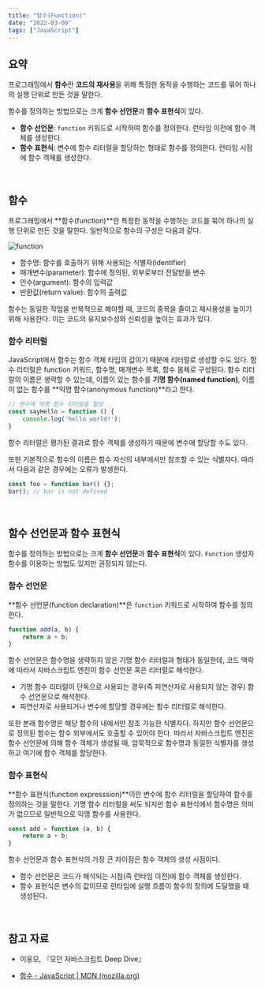 ```yaml
---
title: "함수(Function)"
date: "2022-03-09"
tags: ["JavaScript"]
---
```




## 요약

프로그래밍에서 **함수**란 **코드의 재사용**을 위해 특정한 동작을 수행하는 코드를 묶어 하나의 실행 단위로 만든 것을 말한다.

함수를 정의하는 방법으로는 크게 **함수 선언문**과 **함수 표현식**이 있다.

- **함수 선언문**: `function` 키워드로 시작하여 함수를 정의한다. 런타임 이전에 함수 객체를 생성한다.
- **함수 표현식**: 변수에 함수 리터럴을 할당하는 형태로 함수를 정의한다. 런타임 시점에 함수 객체를 생성한다.

<br />

## 함수

프로그래밍에서 **함수(function)**란 특정한 동작을 수행하는 코드를 묶어 하나의 실행 단위로 만든 것을 말한다. 일반적으로 함수의 구성은 다음과 같다.

![function](.\function.png)

- 함수명: 함수를 호출하기 위해 사용되는 식별자(identifier)
- 매개변수(parameter): 함수에 정의된, 외부로부터 전달받을 변수
- 인수(argument): 함수의 입력값
- 반환값(return value): 함수의 출력값

함수는 동일한 작업을 반복적으로 해야할 때, 코드의 중복을 줄이고 재사용성을 높이기 위해 사용한다. 이는 코드의 유지보수성와 신뢰성을 높이는 효과가 있다.

### 함수 리터럴

JavaScript에서 함수는 함수 객체 타입의 값이기 때문에 리터럴로 생성할 수도 있다. 함수 리터럴은 function 키워드, 함수명, 매개변수 목록, 함수 몸체로 구성된다. 함수 리터럴의 이름은 생략할 수 있는데, 이름이 있는 함수를 **기명 함수(named function)**, 이름이 없는 함수를 **익명 함수(anonymous function)**라고 한다.

```javascript
// 변수에 익명 함수 리터럴을 할당
const sayHello = function () {
    console.log('hello world!');
}
```

함수 리터럴은 평가된 결과로 함수 객체를 생성하기 때문에 변수에 할당할 수도 있다.

또한 기본적으로 함수의 이름은 함수 자신의 내부에서만 참조할 수 있는 식별자다. 따라서 다음과 같은 경우에는 오류가 발생한다.

```javascript
const foo = function bar() {};
bar(); // bar is not defined
```

<br />

## 함수 선언문과 함수 표현식

함수를 정의하는 방법으로는 크게 **함수 선언문**과 **함수 표현식**이 있다. `Function` 생성자 함수를 이용하는 방법도 있지만 권장되지 않는다.

### 함수 선언문

**함수 선언문(function declaration)**은 `function` 키워드로 시작하여 함수를 정의한다.

```javascript
function add(a, b) {
    return a + b;
}
```

함수 선언문은 함수명을 생략하지 않은 기명 함수 리터럴과 형태가 동일한데, 코드 맥락에 따라서 자바스크립트 엔진이 함수 선언문 혹은 리터럴로 해석한다. 

- 기명 함수 리터럴이 단독으로 사용되는 경우(즉 피연산자로 사용되지 않는 경우) 함수 선언문으로 해석한다.
- 피연산자로 사용되거나 변수에 할당할 경우에는 함수 리터럴로 해석한다.

또한 본래 함수명은 해당 함수의 내에서만 참조 가능한 식별자다. 하지만 함수 선언문으로 정의된 함수는 함수 외부에서도 호출할 수 있어야 한다. 따라서 자바스크립트 엔진은 함수 선언문에 의해 함수 객체가 생성될 때, 암묵적으로 함수명과 동일한 식별자를 생성하고 여기에 함수 객체를 할당한다.

### 함수 표현식

**함수 표현식(function expresssion)**이란 변수에 함수 리터럴을 할당하여 함수를 정의하는 것을 말한다. 기명 함수 리터럴을 써도 되지만 함수 표현식에서 함수명은 의미가 없으므로 일반적으로 익명 함수를 사용한다.

```javascript
const add = function (a, b) {
    return a + b;
}
```

함수 선언문과 함수 표현식의 가장 큰 차이점은 함수 객체의 생성 시점이다.

- 함수 선언문은 코드가 해석되는 시점(즉 런타임 이전)에 함수 객체를 생성한다.
- 함수 표현식은 변수의 값이므로 런타임에 실행 흐름이 함수의 정의에 도달했을 때 생성된다.

<br />

## 참고 자료

- 이웅모, 『모던 자바스크립트 Deep Dive』

- [함수 - JavaScript | MDN (mozilla.org)](https://developer.mozilla.org/ko/docs/Web/JavaScript/Guide/Functions)
